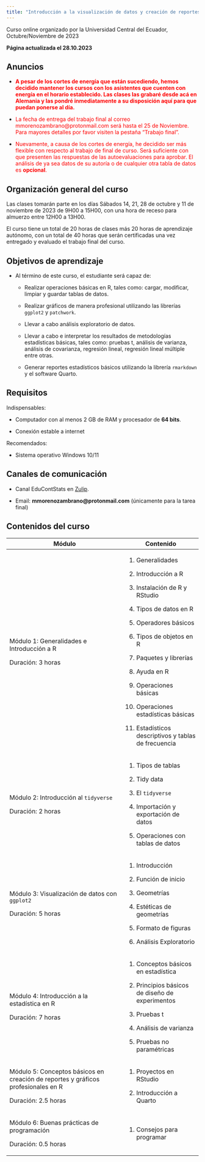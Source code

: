---
title: "Introducción a la visualización de datos y creación de reportes en R"
---

Curso online organizado por la Universidad Central del Ecuador, Octubre/Noviembre de 2023

**Página actualizada el 28.10.2023**

## Anuncios

-   [**A pesar de los cortes de energía que están sucediendo, hemos decidido mantener los cursos con los asistentes que cuenten con energía en el horario establecido. Las clases las grabaré desde acá en Alemania y las pondré inmediatamente a su disposición aquí para que puedan ponerse al día.**]{style="color:red;"}

-   [La fecha de entrega del trabajo final al correo mmorenozambrano@protonmail.com será hasta el 25 de Noviembre. Para mayores detalles por favor visiten la pestaña "Trabajo final".]{style="color:red;"}

-   [Nuevamente, a causa de los cortes de energía, he decidido ser más flexible con respecto al trabajo de final de curso. Será suficiente con que presenten las respuestas de las autoevaluaciones para aprobar. El análisis de ya sea datos de su autoría o de cualquier otra tabla de datos es **opcional**.]{style="color:red;"}

## Organización general del curso

Las clases tomarán parte en los días Sábados 14, 21, 28 de octubre y 11 de noviembre de 2023 de 9H00 a 15H00, con una hora de receso para almuerzo entre 12H00 a 13H00.

El curso tiene un total de 20 horas de clases más 20 horas de aprendizaje autónomo, con un total de 40 horas que serán certificadas una vez entregado y evaluado el trabajo final del curso.

## Objetivos de aprendizaje

-   Al término de este curso, el estudiante será capaz de:

    -   Realizar operaciones básicas en R, tales como: cargar, modificar, limpiar y guardar tablas de datos.

    -   Realizar gráficos de manera profesional utilizando las librerías `ggplot2` y `patchwork`.

    -   Llevar a cabo análisis exploratorio de datos.

    -   Llevar a cabo e interpretar los resultados de metodologías estadísticas básicas, tales como: pruebas t, análisis de varianza, análisis de covarianza, regresión lineal, regresión lineal múltiple entre otras.

    -   Generar reportes estadísticos básicos utilizando la librería `rmarkdown` y el software Quarto.

## Requisitos

Indispensables:

-   Computador con al menos 2 GB de RAM y procesador de **64 bits**.

-   Conexión estable a internet

Recomendados:

-   Sistema operativo Windows 10/11

## Canales de comunicación

-   Canal EduContStats en [Zulip](https://educontstats.zulipchat.com){target="_blank"}.

-   Email: **mmorenozambrano\@protonmail.com** (únicamente para la tarea final)

## Contenidos del curso

+-----------------------------------------------------------------------------------+------------------------------------------------------+
| Módulo                                                                            | Contenido                                            |
+===================================================================================+======================================================+
| Módulo 1: Generalidades e Introducción a R                                        | 1.  Generalidades                                    |
|                                                                                   |                                                      |
| Duración: 3 horas                                                                 | 2.  Introducción a R                                 |
|                                                                                   |                                                      |
|                                                                                   | 3.  Instalación de R y RStudio                       |
|                                                                                   |                                                      |
|                                                                                   | 4.  Tipos de datos en R                              |
|                                                                                   |                                                      |
|                                                                                   | 5.  Operadores básicos                               |
|                                                                                   |                                                      |
|                                                                                   | 6.  Tipos de objetos en R                            |
|                                                                                   |                                                      |
|                                                                                   | 7.  Paquetes y librerías                             |
|                                                                                   |                                                      |
|                                                                                   | 8.  Ayuda en R                                       |
|                                                                                   |                                                      |
|                                                                                   | 9.  Operaciones básicas                              |
|                                                                                   |                                                      |
|                                                                                   | 10. Operaciones estadísticas básicas                 |
|                                                                                   |                                                      |
|                                                                                   | 11. Estadísticos descriptivos y tablas de frecuencia |
+-----------------------------------------------------------------------------------+------------------------------------------------------+
| Módulo 2: Introducción al `tidyverse`                                             | 1.  Tipos de tablas                                  |
|                                                                                   |                                                      |
| Duración: 2 horas                                                                 | 2.  Tidy data                                        |
|                                                                                   |                                                      |
|                                                                                   | 3.  El `tidyverse`                                   |
|                                                                                   |                                                      |
|                                                                                   | 4.  Importación y exportación de datos               |
|                                                                                   |                                                      |
|                                                                                   | 5.  Operaciones con tablas de datos                  |
+-----------------------------------------------------------------------------------+------------------------------------------------------+
| Módulo 3: Visualización de datos con `ggplot2`                                    | 1.  Introducción                                     |
|                                                                                   |                                                      |
| Duración: 5 horas                                                                 | 2.  Función de inicio                                |
|                                                                                   |                                                      |
|                                                                                   | 3.  Geometrías                                       |
|                                                                                   |                                                      |
|                                                                                   | 4.  Estéticas de geometrías                          |
|                                                                                   |                                                      |
|                                                                                   | 5.  Formato de figuras                               |
|                                                                                   |                                                      |
|                                                                                   | 6.  Análisis Exploratorio                            |
+-----------------------------------------------------------------------------------+------------------------------------------------------+
| Módulo 4: Introducción a la estadística en R                                      | 1.  Conceptos básicos en estadística                 |
|                                                                                   |                                                      |
| Duración: 7 horas                                                                 | 2.  Principios básicos de diseño de experimentos     |
|                                                                                   |                                                      |
|                                                                                   | 3.  Pruebas t                                        |
|                                                                                   |                                                      |
|                                                                                   | 4.  Análisis de varianza                             |
|                                                                                   |                                                      |
|                                                                                   | 5.  Pruebas no paramétricas                          |
+-----------------------------------------------------------------------------------+------------------------------------------------------+
| Módulo 5: Conceptos básicos en creación de reportes y gráficos profesionales en R | 1.  Proyectos en RStudio                             |
|                                                                                   |                                                      |
| Duración: 2.5 horas                                                               | 2.  Introducción a Quarto                            |
+-----------------------------------------------------------------------------------+------------------------------------------------------+
| Módulo 6: Buenas prácticas de programación                                        | 1.  Consejos para programar                          |
|                                                                                   |                                                      |
| Duración: 0.5 horas                                                               |                                                      |
+-----------------------------------------------------------------------------------+------------------------------------------------------+

